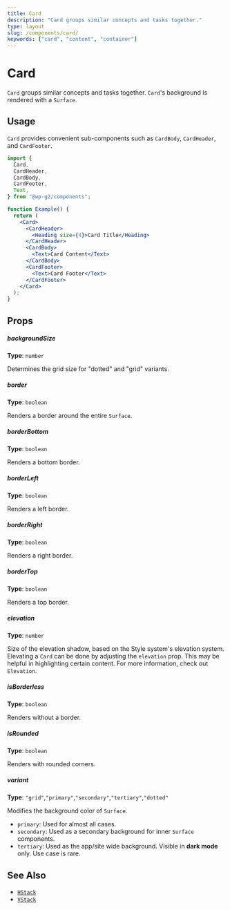 ```yaml
---
title: Card
description: "Card groups similar concepts and tasks together."
type: layout
slug: /components/card/
keywords: ["card", "content", "container"]
---
```


# Card

`Card` groups similar concepts and tasks together. `Card`'s background is rendered with a `Surface`.

<!-- props -->
<!-- Automatically Generated -->

## Usage

`Card` provides convenient sub-components such as `CardBody`, `CardHeader`, and `CardFooter`.

```jsx live
import {
  Card,
  CardHeader,
  CardBody,
  CardFooter,
  Text,
} from "@wp-g2/components";

function Example() {
  return (
    <Card>
      <CardHeader>
        <Heading size={4}>Card Title</Heading>
      </CardHeader>
      <CardBody>
        <Text>Card Content</Text>
      </CardBody>
      <CardFooter>
        <Text>Card Footer</Text>
      </CardFooter>
    </Card>
  );
}
```

## Props

##### backgroundSize

**Type**: `number`

Determines the grid size for "dotted" and "grid" variants.

##### border

**Type**: `boolean`

Renders a border around the entire `Surface`.

##### borderBottom

**Type**: `boolean`

Renders a bottom border.

##### borderLeft

**Type**: `boolean`

Renders a left border.

##### borderRight

**Type**: `boolean`

Renders a right border.

##### borderTop

**Type**: `boolean`

Renders a top border.

##### elevation

**Type**: `number`

Size of the elevation shadow, based on the Style system's elevation system.
Elevating a `Card` can be done by adjusting the `elevation` prop. This may be helpful in highlighting certain content. For more information, check out `Elevation`.

##### isBorderless

**Type**: `boolean`

Renders without a border.

##### isRounded

**Type**: `boolean`

Renders with rounded corners.

##### variant

**Type**: `"grid"`,`"primary"`,`"secondary"`,`"tertiary"`,`"dotted"`

Modifies the background color of `Surface`.

- `primary`: Used for almost all cases.
- `secondary`: Used as a secondary background for inner `Surface` components.
- `tertiary`: Used as the app/site wide background. Visible in **dark mode** only. Use case is rare.
  <!-- /Automatically Generated -->
  <!-- /props -->

## See Also

- [`HStack`](/components/hstack/)
- [`VStack`](/components/vstack/)